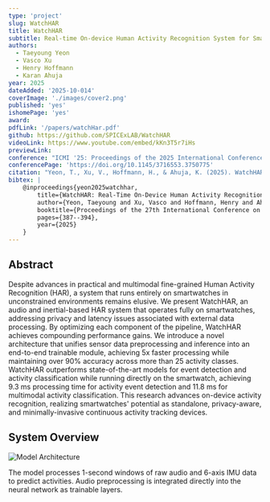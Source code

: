 ```yaml
---
type: 'project'
slug: WatchHAR
title: WatchHAR
subtitle: Real-time On-device Human Activity Recognition System for Smartwatches
authors:
  - Taeyoung Yeon
  - Vasco Xu
  - Henry Hoffmann
  - Karan Ahuja
year: 2025
dateAdded: '2025-10-014'
coverImage: './images/cover2.png'
published: 'yes'
ishomePage: 'yes'
award:
pdfLink: '/papers/watchHar.pdf'
github: https://github.com/SPICExLAB/WatchHAR
videoLink: https://www.youtube.com/embed/kKn3T5r7iHs
previewLink:
conference: "ICMI '25: Proceedings of the 2025 International Conference on Multimodal Interaction"
conferencePage: 'https://doi.org/10.1145/3716553.3750775'
citation: "Yeon, T., Xu, V., Hoffmann, H., & Ahuja, K. (2025). WatchHAR: Real-Time On-Device Human Activity Recognition System for Smartwatches. In Proceedings of the 27th International Conference on Multimodal Interaction (pp. 387-394)."
bibtex: |
    @inproceedings{yeon2025watchhar,
        title={WatchHAR: Real-Time On-Device Human Activity Recognition System for Smartwatches},
        author={Yeon, Taeyoung and Xu, Vasco and Hoffmann, Henry and Ahuja, Karan},
        booktitle={Proceedings of the 27th International Conference on Multimodal Interaction},
        pages={387--394},
        year={2025}
    }
---
```


## Abstract

Despite advances in practical and multimodal fine-grained Human Activity Recognition (HAR), a system that runs entirely on smartwatches in unconstrained environments remains elusive. We present WatchHAR, an audio and inertial-based HAR system that operates fully on smartwatches, addressing privacy and latency issues associated with external data processing. By optimizing each component of the pipeline, WatchHAR achieves compounding performance gains. We introduce a novel architecture that unifies sensor data preprocessing and inference into an end-to-end trainable module, achieving 5x faster processing while maintaining over 90% accuracy across more than 25 activity classes. WatchHAR outperforms state-of-the-art models for event detection and activity classification while running directly on the smartwatch, achieving 9.3 ms processing time for activity event detection and 11.8 ms for multimodal activity classification. This research advances on-device activity recognition, realizing smartwatches' potential as standalone, privacy-aware, and minimally-invasive continuous activity tracking devices.

## System Overview

![Model Architecture](./images/system_overview.png)

The model processes 1-second windows of raw audio and 6-axis IMU data to predict activities. Audio preprocessing is integrated directly into the neural network as trainable layers.


